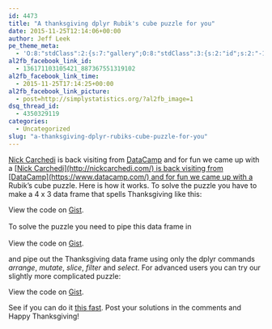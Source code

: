```yaml
---
id: 4473
title: "A thanksgiving dplyr Rubik's cube puzzle for you"
date: 2015-11-25T12:14:06+00:00
author: Jeff Leek
pe_theme_meta:
  - 'O:8:"stdClass":2:{s:7:"gallery";O:8:"stdClass":3:{s:2:"id";s:2:"-1";s:5:"width";s:0:"";s:6:"height";s:0:"";}s:5:"video";O:8:"stdClass":1:{s:2:"id";s:2:"-1";}}'
al2fb_facebook_link_id:
  - 136171103105421_887367551319102
al2fb_facebook_link_time:
  - 2015-11-25T17:14:25+00:00
al2fb_facebook_link_picture:
  - post=http://simplystatistics.org/?al2fb_image=1
dsq_thread_id:
  - 4350329119
categories:
  - Uncategorized
slug: "a-thanksgiving-dplyr-rubiks-cube-puzzle-for-you"
---
```

[Nick Carchedi](http://nickcarchedi.com/) is back visiting from [DataCamp](https://www.datacamp.com/) and for fun we came up with a [[Nick Carchedi](http://nickcarchedi.com/) is back visiting from [DataCamp](https://www.datacamp.com/) and for fun we came up with a](https://cran.rstudio.com/web/packages/dplyr/vignettes/introduction.html) Rubik's cube puzzle. Here is how it works. To solve the puzzle you have to make a 4 x 3 data frame that spells Thanksgiving like this:

<div class="oembed-gist">
  <noscript>
    View the code on <a href="https://gist.github.com/jtleek/4d4b63a035973231e6d4">Gist</a>.
  </noscript>
</div>

<span style="line-height: 1.5;">To solve the puzzle you need to pipe this data frame in </span>

<div class="oembed-gist">
  <noscript>
    View the code on <a href="https://gist.github.com/jtleek/aae1218a8f4d1220e07d">Gist</a>.
  </noscript>
</div>

and pipe out the Thanksgiving data frame using only the dplyr commands _arrange_,  _mutate_, _slice_,  _filter_ and _select_. For advanced users you can try our slightly more complicated puzzle:

<div class="oembed-gist">
  <noscript>
    View the code on <a href="https://gist.github.com/jtleek/b82531d9dac78ba3c60a">Gist</a>.
  </noscript>
</div>

See if you can do it [this fast](http://www.theguardian.com/technology/video/2015/nov/24/boy-completes-rubiks-cube-in-49-seconds-word-recordvideo). Post your solutions in the comments and Happy Thanksgiving!
